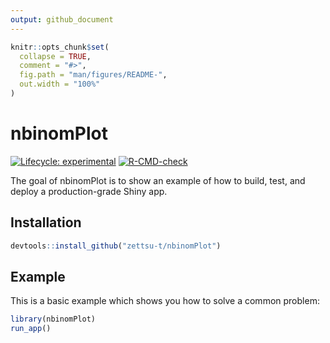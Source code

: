 ---
output: github_document
---

<!-- README.md is generated from README.Rmd. Please edit that file -->

```{r, include = FALSE}
knitr::opts_chunk$set(
  collapse = TRUE,
  comment = "#>",
  fig.path = "man/figures/README-",
  out.width = "100%"
)
```

# nbinomPlot

<!-- badges: start -->
[![Lifecycle: experimental](https://img.shields.io/badge/lifecycle-experimental-orange.svg)](https://lifecycle.r-lib.org/articles/stages.html#experimental)
[![R-CMD-check](https://github.com/zettsu-t/nbinomPlot/workflows/R-CMD-check/badge.svg)](https://github.com/zettsu-t/nbinomPlot/actions)
<!-- badges: end -->

The goal of nbinomPlot is to show an example of how to build, test, and deploy a production-grade Shiny app.

## Installation

``` r
devtools::install_github("zettsu-t/nbinomPlot")
```

## Example

This is a basic example which shows you how to solve a common problem:

```{r example, echo = TRUE, eval = FALSE}
library(nbinomPlot)
run_app()
```

